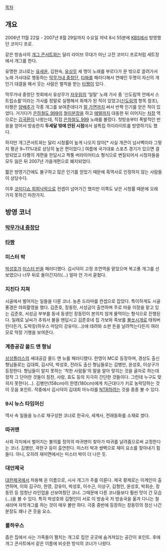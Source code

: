 [[목차]]

== 개요 ==
2006년 11월 22일 - 2007년 8월 29일까지 수요일 저녁 8시 55분에 [[KBS]]에서 방영했던 코미디 프로.

같은 방송사의 [[개그 콘서트]]와는 달리 라이브 무대가 아닌 고전 코미디 프로처럼 세트장에서 개그를 한다.

유명한 코너로는 [[유세윤]], 김현숙, [[유상무]] 세 명이 노래를 부르다가 문 밖으로 끌려가서 노래 가사대로 행동하는 [[막무가내 중창단]], [[타짜]]를 패러디해서 연예인 두명이 자신의 개인기 대결을 해서 웃는 사람은 벌칙을 받는 [[타짱]]이 있다.

막무가내 중창단 첫회에서 유상무가 [[자우림]]의 '일탈' 노래 가사 중 '신도림역 안에서 스트립쇼를'이라는 가사를 정말로 실행해서 화제가 된 적이 있었고([[신도림역]] 항목 참조), 타짱은 [[양배추]]가 각종 개그를 보여준데다가 [[말 가면]]까지 써서 반짝 인기를 얻은 적이 있었다. 거기다가 [[은하철도 999]]의 [[철이]]분장을 하고 [[메텔]]까지 대동한 뒤 이어지는 [[차장]] 역으로는 [[김국환]]이 나왔는데, 직접 [[은하철도 999]] 노래를 불렀다. 첫방송부터 폭발적인 반응을 얻어서 방송한지 '''두세달 밖에 안된 시점'''에서 설특집 하이라이트를 방영하기도 했다.

하지만 개그콘서트와는 달리 시청률이 높게 나오지 않아[* 사실 개콘이 넘사벽이라 그렇지 평균 9~11%대로 상당히 높은 편이었다.] 여름에 국가대표 스포츠 경기가 있으면 결방되었고 타짱이 개편을 한답시고 짝퉁 버라이어티쇼 형식으로 변질되어서 시청자들을 모두 잃은 뒤 2007년 가을개편으로 폐지되었다.

짧은 방영기간에도 불구하고 많은 인기를 얻었기 때문에 흑역사로 인정하지 않는 사람들이 상당수다.

이후 [[코미디쇼 희희낙락]]으로 컨셉이 넘어가긴 했지만 이쪽도 낮은 시청률 때문에 오래 가지 못하긴 마찬가지.

== 방영 코너 ==
=== [[막무가내 중창단]] ===
=== [[타짱]] ===
=== 미스터 박 ===
[[박성호]]가 [[미스터 빈]]을 패러디했다. 김시덕이 고정 조연역을 맡았으며 복고풍 개그를 선보였으나 너무 뒤로 돌아간지라(...) 얼마 안 가서 묻혔다.

=== 지친다 지쳐 ===
시골에서 벌어지는 일들을 다룬 코너. 농촌 드라마를 컨셉으로 잡았다. 특이하게도 시골 풍경은 야외촬영을 했다. 김준호, 장동민, 서성금이 출연하며 주로 마을 이장을 맡고 있는 김준호, 서성금 부부를 동네 동생인 장동민이 본의치 않게 물먹이는 형식으로 진행된다. 일례로 날씨가 추워서 불을 뗀답시고 김준호네 집 가보와 족보를 [[불쏘시개]]로 태워버린다든가, 도박장(하우스 마담이 강유미(...))에 데려와 소판 돈을 날려먹는다든지 여러모로 막장 기행을 보여준다. 

=== 계층공감 올드 앤 형님 ===
[[상상플러스]]의 세대공감 올드 앤 뉴를 패러디했다. 한영이 MC로 등장하며, 경상도 출신 형님들로는 김대희, 김시덕, 박성호, 전라도 출신 형님들로는 김병만, 윤성호, 이상구가 등장한다. 형님들이 알지 못하는 '착한 사람들'의 말을 알아 맞히는 것을 골자로 하는데 정작 그 단어란 것들이 칭찬, 사랑, 효도 등의 지극히 간단한 것들이다. 그런데 누구도 맞히지 못한다(...). 김병만(158cm)이 한영(180cm)에게 치근대다가 키로 농락당하는 것이 웃음 포인트. 작중에서 김시덕이 김대희 마누라를 [[NTR]]하려는 것을 종종 볼 수 있다.

=== 9시 뉴스 타임머신 ===
역사 속 일들을 뉴스로 재구성한 코너로 한국사, 세계사, 전래동화를 소재로 썼다.

=== 따귀맨 ===
사회 각지에서 벌어지는 불의를 정의의 따귀맨이 찾아가 따귀를 날려줌으로써 교정한다는 코너. 김병만, 곽한구 등이 출연한다. 미스터 박과 쌍벽으로 재미 요소를 찾아내기 힘들다. 아니, 오히려 재미면에서는 미스터 박이 더 나은 듯. 

=== 대안제국 ===
[[대한제국]]에서 차용해 온 이름으로, 시사 개그가 주를 이룬다. 제국 황제로는 이계인이 출연하며, 이외 김구라, 한영, 강유미, 박성호, 이수근, 이상구, 김형인, 윤성호, 박휘순, 장동민 등 엄청난 라인업을 선보여줬던 코너. 그때문에 다른 코너들보다 훨씬 맛이 간 모습(...)을 볼 수 있다. 특히 박성호와 김형인이 서로 이 방송국 저 방송국을 옮겨 다니는 철새라며 자학개그를 하는 것이 매우 볼만 하다. 극중 중반에 등장하는 장동민의 정신 나간 분장도 꽤나 큰 웃음 요소.

=== 풀하우스 ===
좁은 집에서 사는 가족들이 펼치는 개그로 집안 곳곳에 숨겨져있는 공간이 포인트. 후에 개그 콘서트에서 같은 이름에 비슷한 방식의 코너가 나왔다.
